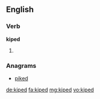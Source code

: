 ==English==

===Verb===
'''kiped'''

# {{en-past of|kipe}}

===Anagrams===
* [[piked#English|piked]]

[[de:kiped]]
[[fa:kiped]]
[[mg:kiped]]
[[vo:kiped]]